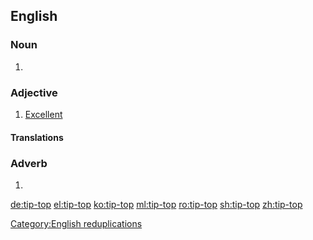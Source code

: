 ==English==

===Noun===
{{en-noun|head=[[tip]]-[[top]]}}

# {{alternative spelling of|tiptop|lang=en}}

===Adjective===
{{en-adj|-|head=[[tip]]-[[top]]}}

# [[excellent|Excellent]]

====Translations====
{{trans-see|excellent}}

===Adverb===
{{en-adv|-|head=[[tip]]-[[top]]}}

# {{alternative spelling of|tiptop|lang=en}}

[[Category:English reduplications]]

[[de:tip-top]]
[[el:tip-top]]
[[ko:tip-top]]
[[ml:tip-top]]
[[ro:tip-top]]
[[sh:tip-top]]
[[zh:tip-top]]